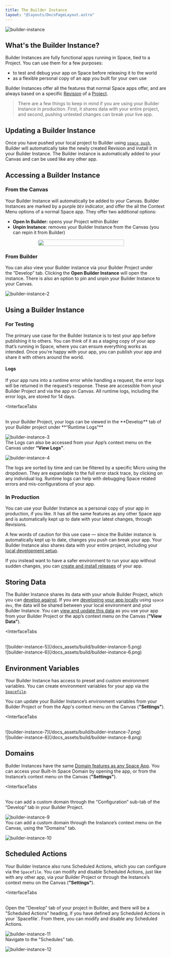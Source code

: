 ```yaml
---
title: The Builder Instance
layout: "@layouts/DocsPageLayout.astro"
---
```



![builder-instance](/docs_assets/build/builder-instance-headline.png)

## What's the Builder Instance?

Builder Instances are fully functional apps running in Space, tied to a Project. You can use them for a few purposes:

- to test and debug your app on Space before releasing it to the world
- as a flexible personal copy of an app you built for your own use

Builder Instances offer all the features that normal Space apps offer, and are always based on a specific [Revision](/docs/en/build/fundamentals/development/pushing#the-space-build-pipeline) of a  [Project](/docs/en/build/fundamentals/development/projects).

> There are a few things to keep in mind if you are using your Builder Instance in production. First, it shares data with your entire project, and second, pushing untested changes can break your live app.

## Updating a Builder Instance

Once you have pushed your local project to Builder using [`space push`](/docs/en/build/fundamentals/development/pushing), Builder will automatically take the newly created Revision and install it in your Builder Instance. The Builder instance is automatically added to your Canvas and can be used like any other app.

## Accessing a Builder Instance

### From the Canvas

Your Builder Instance will automatically be added to your Canvas. Builder Instances are marked by a purple `DEV` indicator, and offer the all the Context Menu options of a normal Space app. They offer two additional options:

- **Open In Builder:** opens your Project within Builder
- **Unpin Instance**: removes your Builder Instance from the Canvas (you can repin it from Builder)

<div style="display:flex; justify-content: center;"><img style="border-radius: 5px; width: 90%; max-width:300px;" src="/docs_assets/build/builder-instance-1.png"/> </div>

### From Builder

You can also view your Builder instance via your Builder Project under the ”Develop” tab. Clicking the **Open Builder Instance** will open the instance. There is also an option to pin and unpin your Builder Instance to your Canvas.

![builder-instance-2](/docs_assets/build/builder-instance-2.png)

## Using a Builder Instance

### For Testing

The primary use case for the Builder Instance is to test your app before publishing it to others. You can think of it as a staging copy of your app that’s running in Space, where you can ensure everything works as intended. Once you're happy with your app, you can publish your app and share it with others around the world.

#### Logs

If your app runs into a runtime error while handling a request, the error logs will be returned in the request’s response. These are accessible from your Builder Project and via the app on Canvas. All runtime logs, including the error logs, are stored for 14 days. 

<InterfaceTabs
>
  <Fragment slot="builder-project">
    <br/>
In your Builder Project, your logs can be viewed in the **Develop** tab of your Builder project under **“Runtime Logs”**

![builder-instance-3](/docs_assets/build/builder-instance-3.png)
  </Fragment>
  <Fragment slot="canvas">
    <br/>
 The Logs can also be accessed from your App’s context menu on the Canvas under **“View Logs”**.

![builder-instance-4](/docs_assets/build/builder-instance-4.png)
  </Fragment>
</InterfaceTabs>

The logs are sorted by time and can be filtered by a specific Micro using the dropdown. They are expandable to the full error stack trace, by clicking on any individual log. Runtime logs can help with debugging Space related errors and mis-configurations of your app.

### In Production

You can use your Builder Instance as a personal copy of your app in production, if you like. It has all the same features as any other Space app and is automatically kept up to date with your latest changes, through Revisions.

A few words of caution for this use case — since the Builder instance is automatically kept up to date, changes you push can break your app. Your Builder Instance also shares data with your entire project, including your [local development setup](/docs/en/build/fundamentals/development/local-development).

If you instead want to have a safer environment to run your app without sudden changes, you can [create and install releases](/docs/en/publish/releasing) of your app.

## Storing Data

The Builder Instance shares its data with your whole Builder Project, which you can [develop against](/docs/en/build/fundamentals/data-storage#developing-with-base-and-drive). If you are [developing your app locally](/docs/en/build/fundamentals/development/local-development) using `space dev`, the data will be shared between your local environment and your Builder Instance. 
You can [view and update this data](/docs/en/use/your-data/guis) as you use your app from your Builder Project or the app’s context menu on the Canvas (**"View Data"**).

<InterfaceTabs
>
  <Fragment slot="builder-project">
    <br/>
![builder-instance-5](/docs_assets/build/builder-instance-5.png)
</Fragment>
  <Fragment slot="canvas">
<br/>
 ![builder-instance-6](/docs_assets/build/builder-instance-6.png)
  </Fragment>
</InterfaceTabs>


## Environment Variables

Your Builder Instance has access to preset and custom environment variables. You can create environment variables for your app via the [`Spacefile`](/docs/en/build/reference/spacefile#env).

You can update your Builder Instance’s environment variables from your Builder Project or from the App's context menu on the Canvas (**"Settings"**).

<InterfaceTabs
>
  <Fragment slot="builder-project">
    <br/>
![builder-instance-7](/docs_assets/build/builder-instance-7.png)
</Fragment>
  <Fragment slot="canvas">
<br/>
![builder-instance-8](/docs_assets/build/builder-instance-8.png)
  </Fragment>
</InterfaceTabs>

## Domains

Builder Instances have the same [Domain features as any Space App](/docs/en/use/space-apps/domains). You can access your Built-In Space Domain by opening the app, or from the Instance’s context menu on the Canvas (**"Settings"**).

<InterfaceTabs
>
  <Fragment slot="builder-project">
    <br/>
    You can add a custom domain through the “Configuration” sub-tab of the “Develop” tab in your Builder Project.

![builder-instance-9](/docs_assets/build/builder-instance-9.png)
</Fragment>
  <Fragment slot="canvas">
<br/>
You can add a custom domain through the Instance’s context menu on the Canvas, using the "Domains" tab.

![builder-instance-10](/docs_assets/build/builder-instance-10.png)
  </Fragment>
</InterfaceTabs>


## Scheduled Actions

Your Builder Instance also runs Scheduled Actions, which you can configure via the `Spacefile`. You can modify and disable Scheduled Actions, just like with any other app, via your Builder Project or through the Instance’s context menu on the Canvas (**"Settings"**).

<InterfaceTabs
>
  <Fragment slot="builder-project">
    <br/>
Open the "Develop" tab of your project in Builder, and there will be a "Scheduled Actions" heading, if you have defined any Scheduled Actions in your `Spacefile`. From there, you can modify and disable any Scheduled Actions.

![builder-instance-11](/docs_assets/build/builder-instance-11.png)
</Fragment>
  <Fragment slot="canvas">
<br/>
Navigate to the "Schedules" tab.

![builder-instance-12](/docs_assets/build/builder-instance-12.png)
  </Fragment>
</InterfaceTabs>

